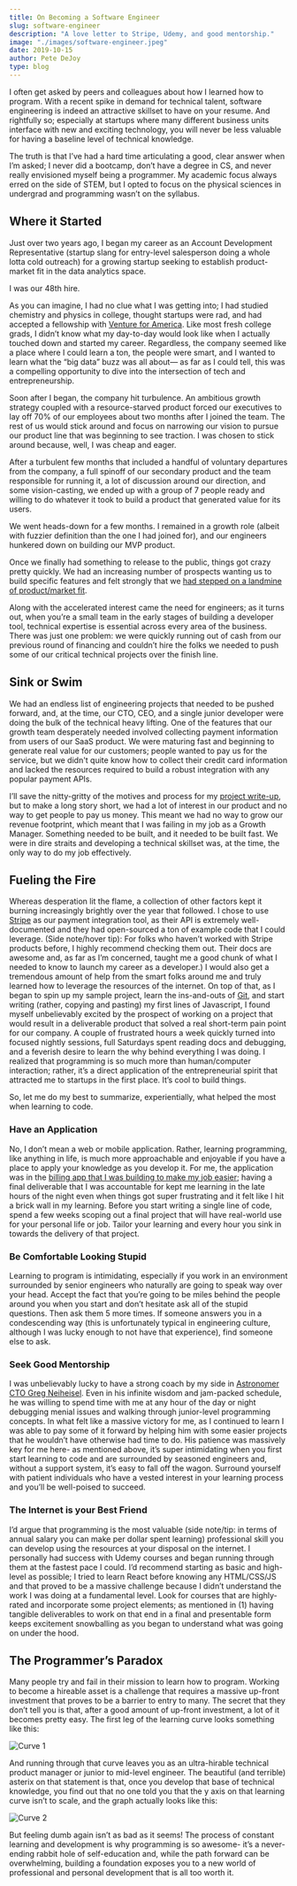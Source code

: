 ```yaml
---
title: On Becoming a Software Engineer
slug: software-engineer
description: "A love letter to Stripe, Udemy, and good mentorship."
image: "./images/software-engineer.jpeg"
date: 2019-10-15
author: Pete DeJoy
type: blog
---
```



I often get asked by peers and colleagues about how I learned how to program. With a recent spike in demand for technical talent, software engineering is indeed an attractive skillset to have on your resume. And rightfully so; especially at startups where many different business units interface with new and exciting technology, you will never be less valuable for having a baseline level of technical knowledge.

The truth is that I’ve had a hard time articulating a good, clear answer when I’m asked; I never did a bootcamp, don’t have a degree in CS, and never really envisioned myself being a programmer. My academic focus always erred on the side of STEM, but I opted to focus on the physical sciences in undergrad and programming wasn’t on the syllabus.


## Where it Started

Just over two years ago, I began my career as an Account Development Representative (startup slang for entry-level salesperson doing a whole lotta cold outreach) for a growing startup seeking to establish product-market fit in the data analytics space.

I was our 48th hire.

As you can imagine, I had no clue what I was getting into; I had studied chemistry and physics in college, thought startups were rad, and had accepted a fellowship with [Venture for America](ventureforamerica.org). Like most fresh college grads, I didn’t know what my day-to-day would look like when I actually touched down and started my career. Regardless, the company seemed like a place where I could learn a ton, the people were smart, and I wanted to learn what the “big data” buzz was all about— as far as I could tell, this was a compelling opportunity to dive into the intersection of tech and entrepreneurship.

Soon after I began, the company hit turbulence. An ambitious growth strategy coupled with a resource-starved product forced our executives to lay off 70% of our employees about two months after I joined the team. The rest of us would stick around and focus on narrowing our vision to pursue our product line that was beginning to see traction. I was chosen to stick around because, well, I was cheap and eager.

After a turbulent few months that included a handful of voluntary departures from the company, a full spinoff of our secondary product and the team responsible for running it, a lot of discussion around our direction, and some vision-casting, we ended up with a group of 7 people ready and willing to do whatever it took to build a product that generated value for its users.

We went heads-down for a few months. I remained in a growth role (albeit with fuzzier definition than the one I had joined for), and our engineers hunkered down on building our MVP product.

Once we finally had something to release to the public, things got crazy pretty quickly. We had an increasing number of prospects wanting us to build specific features and felt strongly that we [had stepped on a landmine of product/market fit](https://www.youtube.com/watch?v=l-vfn97QTr0). 

Along with the accelerated interest came the need for engineers; as it turns out, when you’re a small team in the early stages of building a developer tool, technical expertise is essential across every area of the business. There was just one problem: we were quickly running out of cash from our previous round of financing and couldn’t hire the folks we needed to push some of our critical technical projects over the finish line.


## Sink or Swim


We had an endless list of engineering projects that needed to be pushed forward, and, at the time, our CTO, CEO, and a single junior developer were doing the bulk of the technical heavy lifting. One of the features that our growth team desperately needed involved collecting payment information from users of our SaaS product. We were maturing fast and beginning to generate real value for our customers; people wanted to pay us for the service, but we didn't quite know how to collect their credit card information and lacked the resources required to build a robust integration with any popular payment APIs.

I’ll save the nitty-gritty of the motives and process for my [project write-up](petedejoy.com/projects/billing), but to make a long story short, we had a lot of interest in our product and no way to get people to pay us money. This meant we had no way to grow our revenue footprint, which meant that I was failing in my job as a Growth Manager. Something needed to be built, and it needed to be built fast. We were in dire straits and developing a technical skillset was, at the time, the only way to do my job effectively.

## Fueling the Fire

Whereas desperation lit the flame, a collection of other factors kept it burning increasingly brightly over the year that followed. I chose to use [Stripe](https://stripe.com) as our payment integration tool, as their API is extremely well-documented and they had open-sourced a ton of example code that I could leverage. (Side note/hover tip): For folks who haven’t worked with Stripe products before, I highly recommend checking them out. Their docs are awesome and, as far as I’m concerned, taught me a good chunk of what I needed to know to launch my career as a developer.) I would also get a tremendous amount of help from the smart folks around me and truly learned how to leverage the resources of the internet. On top of that, as I began to spin up my sample project, learn the ins-and-outs of [Git](https://git-scm.com/), and start writing (rather, copying and pasting) my first lines of Javascript, I found myself unbelievably excited by the prospect of working on a project that would result in a deliverable product that solved a real short-term pain point for our company. A couple of frustrated hours a week quickly turned into focused nightly sessions, full Saturdays spent reading docs and debugging, and a feverish desire to learn the why behind everything I was doing. I realized that programming is so much more than human/computer interaction; rather, it’s a direct application of the entrepreneurial spirit that attracted me to startups in the first place. It’s cool to build things.

So, let me do my best to summarize, experientially, what helped the most when learning to code.


### Have an Application

No, I don’t mean a web or mobile application. Rather, learning programming, like anything in life, is much more approachable and enjoyable if you have a place to apply your knowledge as you develop it. For me, the application was in the [billing app that I was building to make my job easier](https://petedejoy.com/projects/billing); having a final deliverable that I was accountable for kept me learning in the late hours of the night even when things got super frustrating and it felt like I hit a brick wall in my learning. Before you start writing a single line of code, spend a few weeks scoping out a final project that will have real-world use for your personal life or job. Tailor your learning and every hour you sink in towards the delivery of that project.


### Be Comfortable Looking Stupid

 Learning to program is intimidating, especially if you work in an environment surrounded by senior engineers who naturally are going to speak way over your head. Accept the fact that you’re going to be miles behind the people around you when you start and don’t hesitate ask all of the stupid questions. Then ask them 5 more times. If someone answers you in a condescending way (this is unfortunately typical in engineering culture, although I was lucky enough to not have that experience), find someone else to ask.

### Seek Good Mentorship

I was unbelievably lucky to have a strong coach by my side in [Astronomer CTO Greg Neiheisel](https://www.linkedin.com/in/greg-neiheisel/). Even in his infinite wisdom and jam-packed schedule, he was willing to spend time with me at any hour of the day or night debugging menial issues and walking through junior-level programming concepts. In what felt like a massive victory for me, as I continued to learn I was able to pay some of it forward by helping him with some easier projects that he wouldn’t have otherwise had time to do. His patience was massively key for me here- as mentioned above, it’s super intimidating when you first start learning to code and are surrounded by seasoned engineers and, without a support system, it’s easy to fall off the wagon. Surround yourself with patient individuals who have a vested interest in your learning process and you’ll be well-poised to succeed.


### The Internet is your Best Friend

I’d argue that programming is the most valuable (side note/tip: in terms of annual salary you can make per dollar spent learning) professional skill you can develop using the resources at your disposal on the internet. I personally had success with Udemy courses and began running through them at the fastest pace I could. I’d recommend starting as basic and high-level as possible; I tried to learn React before knowing any HTML/CSS/JS and that proved to be a massive challenge because I didn’t understand the work I was doing at a fundamental level. Look for courses that are highly-rated and incorporate some project elements; as mentioned in (1) having tangible deliverables to work on that end in a final and presentable form keeps excitement snowballing as you began to understand what was going on under the hood.


## The Programmer’s Paradox

Many people try and fail in their mission to learn how to program. Working to become a hireable asset is a challenge that requires a massive up-front investment that proves to be a barrier to entry to many. The secret that they don’t tell you is that, after a good amount of up-front investment, a lot of it becomes pretty easy. The first leg of the learning curve looks something like this:

<img src={curve1} alt="Curve 1" className="row" />

And running through that curve leaves you as an ultra-hirable technical product manager or junior to mid-level engineer. The beautiful (and terrible) asterix on that statement is that, once you develop that base of technical knowledge, you find out that no one told you that the y axis on that learning curve isn’t to scale, and the graph actually looks like this:

<img src={curve2} alt="Curve 2" className="row" />

But feeling dumb again isn’t as bad as it seems! The process of constant learning and development is why programming is so awesome- it’s a never-ending rabbit hole of self-education and, while the path forward can be overwhelming, building a foundation exposes you to a new world of professional and personal development that is all too worth it.




